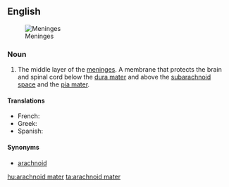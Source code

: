 ==English==
[[File:Meninges-en.svg|thumb|Meninges]]

===Noun===
{{en-noun}}
{{wikipedia}}

# {{anatomy}} The middle layer of the [[meninges]].  A membrane that protects the brain and spinal cord below the [[dura mater]] and above the [[subarachnoid space]] and the [[pia mater]].

====Translations====
{{trans-top|middle layer of the meninges}}
* French: {{t|fr|arachnoïde |f}}
* Greek: {{t|el|αραχνοειδής μήνιγξ|f|tr=arachnoidís míninx|sc=Grek}}
*Spanish: {{t+|es|aracnoides|m}}
{{trans-mid}}
{{trans-bottom}}

====Synonyms====
*[[arachnoid]]

[[hu:arachnoid mater]]
[[ta:arachnoid mater]]